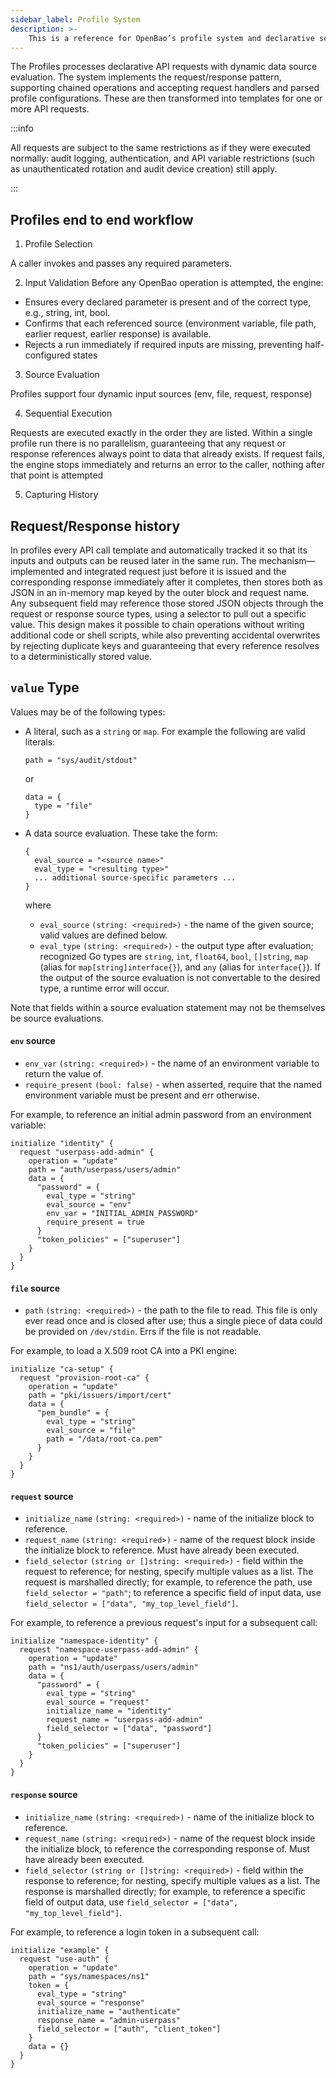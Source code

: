 ```yaml
---
sidebar_label: Profile System
description: >- 
    This is a reference for OpenBao’s profile system and declarative self-initialization. It describes the four supported source types and the initialize_name mechanism.
---
```


The Profiles processes declarative API requests with dynamic data source evaluation. 
The system implements the request/response pattern, supporting chained operations and accepting request handlers and parsed profile configurations. 
These are then transformed into templates for one or more API requests.

:::info

All requests are subject to the same restrictions as if they were executed
normally: audit logging, authentication, and API variable restrictions (such as
unauthenticated rotation and audit device creation) still apply.

:::

## Profiles end to end workflow

1. Profile Selection 

A caller invokes and passes any required parameters.

2. Input Validation 
Before any OpenBao operation is attempted, the engine:
- Ensures every declared parameter is present and of the correct type, e.g., string, int, bool.
- Confirms that each referenced source (environment variable, file path, earlier request, earlier response) is available.
- Rejects a run immediately if required inputs are missing, preventing half-configured states

3. Source Evaluation 

Profiles support four dynamic input sources (env, file, request, response)

4. Sequential Execution

Requests are executed exactly in the order they are listed. Within a single profile run there is no parallelism, guaranteeing that any request or response references always point to data that already exists.
If request fails, the engine stops immediately and returns an error to the caller, nothing after that point is attempted

5. Capturing History

## Request/Response history

In profiles every API call template and automatically tracked it so that its inputs and outputs can be reused later in the same run. 
The mechanism—implemented and integrated request just before it is issued and the corresponding response immediately after it completes, then stores both as JSON in an in-memory map keyed by the outer block and request name. 
Any subsequent field may reference those stored JSON objects through the request or response source types, using a selector to pull out a specific value. 
This design makes it possible to chain operations without writing additional code or shell scripts, while also preventing accidental overwrites by rejecting duplicate keys and guaranteeing that every reference resolves to a deterministically stored value.

## `value` Type

Values may be of the following types:

- A literal, such as a `string` or `map`. For example the following are valid
  literals:

  ```hcl
  path = "sys/audit/stdout"
  ```

  or

  ```hcl
  data = {
    type = "file"
  }
  ```

- A data source evaluation. These take the form:

  ```hcl
  {
    eval_source = "<source name>"
    eval_type = "<resulting type>"
    ... additional source-specific parameters ...
  }
  ```

  where

  - `eval_source` `(string: <required>)` - the name of the given source; valid
    values are defined below.
  - `eval_type` `(string: <required>)` - the output type after evaluation;
    recognized Go types are `string`, `int`, `float64`, `bool`, `[]string`,
    `map` (alias for `map[string]interface{}`), and `any` (alias for
    `interface{}`). If the output of the source evaluation is not convertable
    to the desired type, a runtime error will occur.

Note that fields within a source evaluation statement may not be themselves
be source evaluations.

#### `env` source

- `env_var` `(string: <required>)` - the name of an environment variable to
  return the value of.
- `require_present` `(bool: false)` - when asserted, require that the named
  environment variable must be present and err otherwise.

For example, to reference an initial admin password from an environment
variable:

```hcl
initialize "identity" {
  request "userpass-add-admin" {
    operation = "update"
    path = "auth/userpass/users/admin"
    data = {
      "password" = {
        eval_type = "string"
        eval_source = "env"
        env_var = "INITIAL_ADMIN_PASSWORD"
        require_present = true
      }
      "token_policies" = ["superuser"]
    }
  }
}
```

#### `file` source

- `path` `(string: <required>)` - the path to the file to read. This file is
  only ever read once and is closed after use; thus a single piece of data
  could be provided on `/dev/stdin`. Errs if the file is not readable.

For example, to load a X.509 root CA into a PKI engine:

```hcl
initialize "ca-setup" {
  request "provision-root-ca" {
    operation = "update"
    path = "pki/issuers/import/cert"
    data = {
      "pem_bundle" = {
        eval_type = "string"
        eval_source = "file"
        path = "/data/root-ca.pem"
      }
    }
  }
}
```
#### `request` source

- `initialize_name` `(string: <required>)` - name of the initialize block to
  reference.
- `request_name` `(string: <required>)` - name of the request block inside the
  initialize block to reference. Must have already been executed.
- `field_selector` `(string or []string: <required>)` - field within the request
  to reference; for nesting, specify multiple values as a list. The request is
  marshalled directly; for example, to reference the path, use
  `field_selector = "path"`; to reference a specific field of input data, use
  `field_selector = ["data", "my_top_level_field"]`.

For example, to reference a previous request's input for a subsequent call:

```hcl
initialize "namespace-identity" {
  request "namespace-userpass-add-admin" {
    operation = "update"
    path = "ns1/auth/userpass/users/admin"
    data = {
      "password" = {
        eval_type = "string"
        eval_source = "request"
        initialize_name = "identity"
        request_name = "userpass-add-admin"
        field_selector = ["data", "password"]
      }
      "token_policies" = ["superuser"]
    }
  }
}
```

#### `response` source

- `initialize_name` `(string: <required>)` - name of the initialize block to
  reference.
- `request_name` `(string: <required>)` - name of the request block inside the
  initialize block, to reference the corresponding response of. Must have
  already been executed.
- `field_selector` `(string or []string: <required>)` - field within the
  response to reference; for nesting, specify multiple values as a list. The
  response is marshalled directly; for example, to reference a specific field
  of output data, use `field_selector = ["data", "my_top_level_field"]`.

For example, to reference a login token in a subsequent call:

```hcl
initialize "example" {
  request "use-auth" {
    operation = "update"
    path = "sys/namespaces/ns1"
    token = {
      eval_type = "string"
      eval_source = "response"
      initialize_name = "authenticate"
      response_name = "admin-userpass"
      field_selector = ["auth", "client_token"]
    }
    data = {}
  }
}
